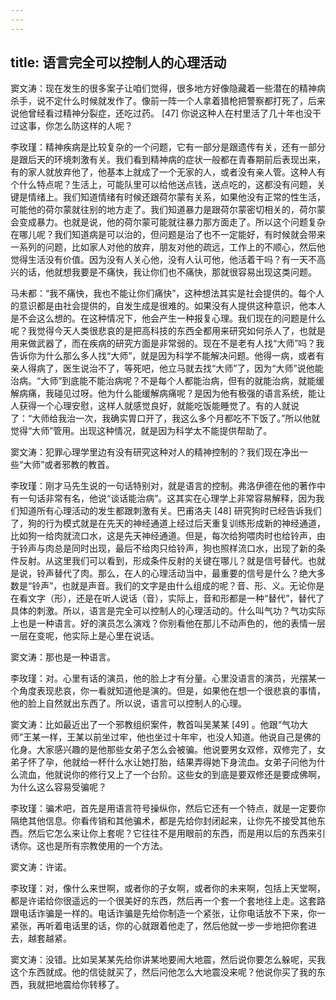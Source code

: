 ```yaml
---
---
---
```

title: 语言完全可以控制人的心理活动
---




窦文涛：现在发生的很多案子让咱们觉得，很多地方好像隐藏着一些潜在的精神病杀手，说不定什么时候就发作了。像前一阵一个人拿着猎枪把警察都打死了，后来说他曾经看过精神分裂症，还吃过药。 [47] 你说这种人在村里活了几十年也没干过这事，你怎么防这样的人呢？

李玫瑾：精神疾病是比较复杂的一个问题，它有一部分是跟遗传有关，还有一部分是跟后天的环境刺激有关。我们看到精神病的症状一般都在青春期前后表现出来，有的家人就放弃他了，他基本上就成了一个无家的人，或者没有亲人管。这种人有个什么特点呢？生活上，可能队里可以给他送点钱，送点吃的，这都没有问题，关键是情绪上。我们知道情绪有时候还跟荷尔蒙有关系，如果他没有正常的性生活，可能他的荷尔蒙就往别的地方走了。我们知道暴力是跟荷尔蒙密切相关的，荷尔蒙会变成暴力。也就是说，他的荷尔蒙可能就往暴力那方面走了。所以这个问题复杂在哪儿呢？我们知道病是可以治的，但问题是治了也不一定能好，有时候就会带来一系列的问题，比如家人对他的放弃，朋友对他的疏远，工作上的不顺心，然后他觉得生活没有价值。因为没有人关心他，没有人认可他，他活着干吗？有一天不高兴的话，他就想我要是不痛快，我让你们也不痛快，那就很容易出现这类问题。

马未都：“我不痛快，我也不能让你们痛快”，这种想法其实是社会提供的。每个人的意识都是由社会提供的，自发生成是很难的。如果没有人提供这种意识，他本人是不会这么想的。在这种情况下，他会产生一种报复心理。我们现在的问题是什么呢？我觉得今天人类很悲哀的是把高科技的东西全都用来研究如何杀人了，也就是用来做武器了，而在疾病的研究方面是非常弱的。现在不是老有人找“大师”吗？我告诉你为什么那么多人找“大师”，就是因为科学不能解决问题。他得一病，或者有亲人得病了，医生说治不了，等死吧，他立马就去找“大师”了，因为“大师”说他能治病。“大师”到底能不能治病呢？不是每个人都能治病，但有的就能治病，就能缓解病痛，我碰见过呀。他为什么能缓解病痛呢？是因为他有极强的语言系统，能让人获得一个心理安慰，这样人就感觉良好，就能吃饭能睡觉了。有的人就说了：“大师给我治一次，我确实胃口开了，我这么多个月都吃不下饭了。”所以他就觉得“大师”管用。出现这种情况，就是因为科学太不能提供帮助了。

窦文涛：犯罪心理学里边有没有研究这种对人的精神控制的？我们现在净出一些“大师”或者邪教的教首。

李玫瑾：刚才马先生说的一句话特别对，就是语言的控制。弗洛伊德在他的著作中有一句话非常有名，他说“谈话能治病”。这其实在心理学上非常容易解释，因为我们知道所有心理活动的发生都跟刺激有关。巴甫洛夫 [48] 研究狗时已经告诉我们了，狗的行为模式就是在先天的神经通道上经过后天重复训练形成新的神经通道，比如狗一给肉就流口水，这是先天神经通道。但是，每次给狗喂肉时也给铃声，由于铃声与肉总是同时出现，最后不给肉只给铃声，狗也照样流口水，出现了新的条件反射。从这里我们可以看到，形成条件反射的关键在哪儿？就是信号替代。也就是说，铃声替代了肉。那么，在人的心理活动当中，最重要的信号是什么？绝大多数是“铃声”，也就是声音。我们的文字是由什么组成的呢？音、形、义。无论你是在看文字（形），还是在听人说话（音），实际上，音和形都是一种“替代”，替代了具体的刺激。所以，语言是完全可以控制人的心理活动的。什么叫气功？气功实际上也是一种语言。好的演员怎么演戏？你别看他在那儿不动声色的，他的表情一层一层在变呢，他实际上是心里在说话。

窦文涛：那也是一种语言。

李玫瑾：对。心里有话的演员，他的脸上才有分量。心里没语言的演员，光摆某一个角度表现悲哀，你一看就知道他是演的。但是，如果他在想一个很悲哀的事情，他的脸上自然就出东西了。所以说，语言可以控制人的心理。

窦文涛：比如最近出了一个邪教组织案件，教首叫吴某某 [49] 。他跟“气功大师”王某一样，王某以前坐过牢，他也坐过十年牢，也没人知道。他说自己是佛的化身。大家感兴趣的是他那些女弟子怎么会被骗。他说要男女双修，双修完了，女弟子怀了孕，他就给一杯什么水让她打胎，结果弄得她下身流血。女弟子问他为什么流血，他就说你的修行又上了一个台阶。这些女的到底是要双修还是要成佛啊，为什么这么容易受骗呢？

李玫瑾：骗术吧，首先是用语言符号操纵你，然后它还有一个特点，就是一定要你隔绝其他信息。你看传销和其他骗术，都是先给你封闭起来，让你先不接受其他东西。然后它怎么来让你上套呢？它往往不是用眼前的东西，而是用以后的东西来引诱你。这也是所有宗教使用的一个方法。

窦文涛：许诺。

李玫瑾：对，像什么来世啊，或者你的子女啊，或者你的未来啊，包括上天堂啊，都是许诺给你很遥远的一个很美好的东西，然后再一个套一个套地往上走。这套路跟电话诈骗是一样的。电话诈骗是先给你制造一个紧张，让你电话放不下来，你一紧张，再听着电话里的话，你的心就跟着他走了，然后他就一步一步地把你套进去，越套越紧。

窦文涛：没错。比如吴某某先给你讲某地要闹大地震，然后说你要怎么躲呢，买我这个东西就成。他的信徒就买了，然后问他怎么大地震没来呢？他说你买了我的东西，我就把地震给你转移了。